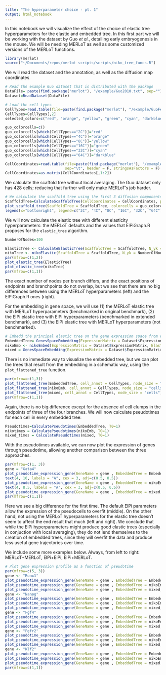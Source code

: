 ```yaml
---
title: "The hyperparameter choice - pt. 1"
output: html_notebook
---
```


In this notebook we will visualize the effect of the choice of elastic tree hyperparameters for the elastic and embedded tree. In this first part we will be working with the dataset by Guo _et al._, detailing early embryogenesis in the mouse. We will be needing MERLoT as well as some customized versions of the MERLoT functions.

```r
library(merlot)
source("~/Documents/repos/merlot-scripts/scripts/niko_tree_funcs.R")
```

We will read the dataset and the annotation, as well as the diffusion map coordinates.

```r
# Read the example Guo dataset that is distributed with the package
DataFile= paste(find.package("merlot"), "/example/Guo2010.txt", sep="")
Dataset=ReadDataset(DataFile)

# Load the cell types
CellTypes=read.table(file=paste(find.package("merlot"), "/example/GuoFeatures.txt", sep=""), sep="\t", header = F, stringsAsFactors = F)
CellTypes=CellTypes[,2]
selected_colors=c("red", "orange", "yellow", "green", "cyan", "darkblue")

guo_colorcells=c()
guo_colorcells[which(CellTypes=="2C")]="red"
guo_colorcells[which(CellTypes=="4C")]="orange"
guo_colorcells[which(CellTypes=="8C")]="yellow"
guo_colorcells[which(CellTypes=="16C")]="green"
guo_colorcells[which(CellTypes=="32C")]="cyan"
guo_colorcells[which(CellTypes=="64C")]="darkblue"

CellCoordinates=read.table(file=paste(find.package("merlot"), "/example/GuoRotatedCoordinates.txt", sep=""),
                           sep="\t", header = F, stringsAsFactors = F)
CellCoordinates=as.matrix(CellCoordinates[,1:2])
```

We calculate the scaffold tree without local averaging. The Guo dataset only has 428 cells; reducing that further will only make MERLoT's job harder.

```r
# We calculate the scaffold tree using the first 3 diffusion components from the diffusion map
ScaffoldTree=CalculateScaffoldTree(CellCoordinates = CellCoordinates, python_location = "~/miniconda3/envs/py36/bin/python")
plot_scaffold_tree(ScaffoldTree = ScaffoldTree, colorcells = guo_colorcells)
legend(x="bottomright", legend=c("2C", "4C", "8C", "16C", "32C", "64C"), col=selected_colors, pch=16)
```

We will now calculate the elastic tree with different elasticity hyperparameters: the MERLoT defaults and the values that ElPiGraph.R proposes for the `elastic_tree` algorithm.

```r
NumberOfNodes=100

ElasticTree <- CalculateElasticTree(ScaffoldTree = ScaffoldTree, N_yk = NumberOfNodes)
nikoTree <- nikoElastic(ScaffoldTree = ScaffoldTree, N_yk = NumberOfNodes)
par(mfrow=c(1,2))
plot_elastic_tree(ElasticTree)
plot_elastic_tree(nikoTree)
par(mfrow=c(1,1))
```

The exact number of nodes per branch differs, and the exact positions of endpoints and branchpoints do not overlap, but we see that there are no big differences between using the MERLoT hyperparameters (left) and the ElPiGraph.R ones (right).

For the embedding in gene space, we will use (1) the MERLoT elastic tree with MERLoT hyperparameters (benchmarked in original benchmark), (2) the ElPi elastic tree with ElPi hyperparameters (benchmarked in extended benchmark), and (3) the ElPi elastic tree with MERLoT hyperparameters (not benchmarked).

```r
# Embedd the principal elastic tree on the gene expression space from which it was calculated.
EmbeddedTree= GenesSpaceEmbedding(ExpressionMatrix = Dataset$ExpressionMatrix, ElasticTree = ElasticTree)
nikoEmb <- nikoEmbed(ExpressionMatrix = Dataset$ExpressionMatrix, ElasticTree = nikoTree)
mixed = GenesSpaceEmbedding(ExpressionMatrix = Dataset$ExpressionMatrix, ElasticTree = nikoTree)
```

There is no immediate way to visualize the embedded tree, but we can plot the trees that result from the embedding in a schematic way, using the `plot_flattened_tree` function.

```r
par(mfrow=c(1,3))
plot_flattened_tree(EmbeddedTree, cell_annot = CellTypes, node_size = "cells")
plot_flattened_tree(nikoEmb, cell_annot = CellTypes, node_size = "cells")
plot_flattened_tree(mixed, cell_annot = CellTypes, node_size = "cells")
par(mfrow=c(1,1))
```

Again, there is no big difference except for the absence of cell clumps in the endpoints of three of the four branches. We will now calculate pseudotimes for each cell in every embedded tree:

```r
Pseudotimes=CalculatePseudotimes(EmbeddedTree, T0=1)
nikotimes = CalculatePseudotimes(nikoEmb, T0=1)
mixed_times = CalculatePseudotimes(mixed, T0=1)
```

With the pseudotimes available, we can now plot the expression of genes through pseudotime, allowing another comparison between the three approaches.

```r
par(mfrow=c(1, 3))
gene = "Gata4"
plot_pseudotime_expression_gene(GeneName = gene , EmbeddedTree = EmbeddedTree, Pseudotimes = Pseudotimes)
text(4, 10, labels = "A", cex = 3, adj=c(0.5, 0.5))
plot_pseudotime_expression_gene(GeneName = gene , EmbeddedTree = nikoEmb, Pseudotimes = nikotimes)
text(4, 8.5, labels = "A", cex = 3, adj=c(0.5, 0.5))
plot_pseudotime_expression_gene(GeneName = gene , EmbeddedTree = mixed, Pseudotimes = mixed_times)
par(mfrow=c(1,1))
```

Here we see a big difference for the first time. The default ElPi parameters allow the expression of the pseudocells to overfit (middle). On the other hand, not using the MERLoT hyperparameters for the elastic tree doesn't seem to affect the end result that much (left and right). We conclude that while the ElPi hyperparameters might produce good elastic trees (especially in conjuction with local averaging), they do not lend themselves to the creation of embedded trees, since they will overfit the data and produce less useful gene trajectories over time.

We include some more examples below. Always, from left to right: MERLoT+MERLoT, ElPi+ElPi, ElPi+MERLoT.

```r
# Plot gene expression profile as a function of pseudotime
par(mfrow=c(5, 3))
gene <- "Runx1"
plot_pseudotime_expression_gene(GeneName = gene , EmbeddedTree = EmbeddedTree, Pseudotimes = Pseudotimes)
plot_pseudotime_expression_gene(GeneName = gene , EmbeddedTree = nikoEmb, Pseudotimes = nikotimes)
plot_pseudotime_expression_gene(GeneName = gene , EmbeddedTree = mixed, Pseudotimes = mixed_times)
gene <- "Nanog"
plot_pseudotime_expression_gene(GeneName = gene , EmbeddedTree = EmbeddedTree, Pseudotimes = Pseudotimes)
plot_pseudotime_expression_gene(GeneName = gene , EmbeddedTree = nikoEmb, Pseudotimes = nikotimes)
plot_pseudotime_expression_gene(GeneName = gene , EmbeddedTree = mixed, Pseudotimes = mixed_times)
gene <- "Fgf4"
plot_pseudotime_expression_gene(GeneName = gene , EmbeddedTree = EmbeddedTree, Pseudotimes = Pseudotimes)
plot_pseudotime_expression_gene(GeneName = gene , EmbeddedTree = nikoEmb, Pseudotimes = nikotimes)
plot_pseudotime_expression_gene(GeneName = gene , EmbeddedTree = mixed, Pseudotimes = mixed_times)
gene <- "Fgfr2"
plot_pseudotime_expression_gene(GeneName = gene , EmbeddedTree = EmbeddedTree, Pseudotimes = Pseudotimes)
plot_pseudotime_expression_gene(GeneName = gene , EmbeddedTree = nikoEmb, Pseudotimes = nikotimes)
plot_pseudotime_expression_gene(GeneName = gene , EmbeddedTree = mixed, Pseudotimes = mixed_times)
gene <- "Klf2"
plot_pseudotime_expression_gene(GeneName = gene , EmbeddedTree = EmbeddedTree, Pseudotimes = Pseudotimes)
plot_pseudotime_expression_gene(GeneName = gene , EmbeddedTree = nikoEmb, Pseudotimes = nikotimes)
plot_pseudotime_expression_gene(GeneName = gene , EmbeddedTree = mixed, Pseudotimes = mixed_times)
par(mfrow=c(1,1))
```
